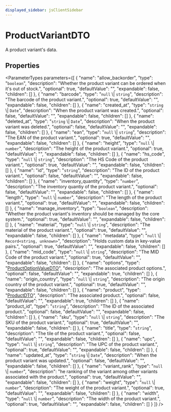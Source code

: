 ```yaml
---
displayed_sidebar: jsClientSidebar
---
```



# ProductVariantDTO

A product variant's data.

## Properties

<ParameterTypes parameters={[
  {
    "name": "allow_backorder",
    "type": "`boolean`",
    "description": "Whether the product variant can be ordered when it's out of stock.",
    "optional": true,
    "defaultValue": "",
    "expandable": false,
    "children": []
  },
  {
    "name": "barcode",
    "type": "`null` \\| `string`",
    "description": "The barcode of the product variant.",
    "optional": true,
    "defaultValue": "",
    "expandable": false,
    "children": []
  },
  {
    "name": "created_at",
    "type": "`string` \\| `Date`",
    "description": "When the product variant was created.",
    "optional": false,
    "defaultValue": "",
    "expandable": false,
    "children": []
  },
  {
    "name": "deleted_at",
    "type": "`string` \\| `Date`",
    "description": "When the product variant was deleted.",
    "optional": false,
    "defaultValue": "",
    "expandable": false,
    "children": []
  },
  {
    "name": "ean",
    "type": "`null` \\| `string`",
    "description": "The EAN of the product variant.",
    "optional": true,
    "defaultValue": "",
    "expandable": false,
    "children": []
  },
  {
    "name": "height",
    "type": "`null` \\| `number`",
    "description": "The height of the product variant.",
    "optional": true,
    "defaultValue": "",
    "expandable": false,
    "children": []
  },
  {
    "name": "hs_code",
    "type": "`null` \\| `string`",
    "description": "The HS Code of the product variant.",
    "optional": true,
    "defaultValue": "",
    "expandable": false,
    "children": []
  },
  {
    "name": "id",
    "type": "`string`",
    "description": "The ID of the product variant.",
    "optional": false,
    "defaultValue": "",
    "expandable": false,
    "children": []
  },
  {
    "name": "inventory_quantity",
    "type": "`number`",
    "description": "The inventory quantiy of the product variant.",
    "optional": false,
    "defaultValue": "",
    "expandable": false,
    "children": []
  },
  {
    "name": "length",
    "type": "`null` \\| `number`",
    "description": "The length of the product variant.",
    "optional": true,
    "defaultValue": "",
    "expandable": false,
    "children": []
  },
  {
    "name": "manage_inventory",
    "type": "`boolean`",
    "description": "Whether the product variant's inventory should be managed by the core system.",
    "optional": true,
    "defaultValue": "",
    "expandable": false,
    "children": []
  },
  {
    "name": "material",
    "type": "`null` \\| `string`",
    "description": "The material of the product variant.",
    "optional": true,
    "defaultValue": "",
    "expandable": false,
    "children": []
  },
  {
    "name": "metadata",
    "type": "`null` \\| `Record<string, unknown>`",
    "description": "Holds custom data in key-value pairs.",
    "optional": true,
    "defaultValue": "",
    "expandable": false,
    "children": []
  },
  {
    "name": "mid_code",
    "type": "`null` \\| `string`",
    "description": "The MID Code of the product variant.",
    "optional": true,
    "defaultValue": "",
    "expandable": false,
    "children": []
  },
  {
    "name": "options",
    "type": "[ProductOptionValueDTO](internal.internal-1.ProductTypes.ProductOptionValueDTO.mdx)",
    "description": "The associated product options.",
    "optional": false,
    "defaultValue": "",
    "expandable": true,
    "children": []
  },
  {
    "name": "origin_country",
    "type": "`null` \\| `string`",
    "description": "The origin country of the product variant.",
    "optional": true,
    "defaultValue": "",
    "expandable": false,
    "children": []
  },
  {
    "name": "product",
    "type": "[ProductDTO](internal.internal-1.ProductTypes.ProductDTO.mdx)",
    "description": "The associated product.",
    "optional": false,
    "defaultValue": "",
    "expandable": true,
    "children": []
  },
  {
    "name": "product_id",
    "type": "`string`",
    "description": "The ID of the associated product.",
    "optional": false,
    "defaultValue": "",
    "expandable": false,
    "children": []
  },
  {
    "name": "sku",
    "type": "`null` \\| `string`",
    "description": "The SKU of the product variant.",
    "optional": true,
    "defaultValue": "",
    "expandable": false,
    "children": []
  },
  {
    "name": "title",
    "type": "`string`",
    "description": "The tile of the product variant.",
    "optional": false,
    "defaultValue": "",
    "expandable": false,
    "children": []
  },
  {
    "name": "upc",
    "type": "`null` \\| `string`",
    "description": "The UPC of the product variant.",
    "optional": true,
    "defaultValue": "",
    "expandable": false,
    "children": []
  },
  {
    "name": "updated_at",
    "type": "`string` \\| `Date`",
    "description": "When the product variant was updated.",
    "optional": false,
    "defaultValue": "",
    "expandable": false,
    "children": []
  },
  {
    "name": "variant_rank",
    "type": "`null` \\| `number`",
    "description": "he ranking of the variant among other variants associated with the product.",
    "optional": true,
    "defaultValue": "",
    "expandable": false,
    "children": []
  },
  {
    "name": "weight",
    "type": "`null` \\| `number`",
    "description": "The weight of the product variant.",
    "optional": true,
    "defaultValue": "",
    "expandable": false,
    "children": []
  },
  {
    "name": "width",
    "type": "`null` \\| `number`",
    "description": "The width of the product variant.",
    "optional": true,
    "defaultValue": "",
    "expandable": false,
    "children": []
  }
]} />

